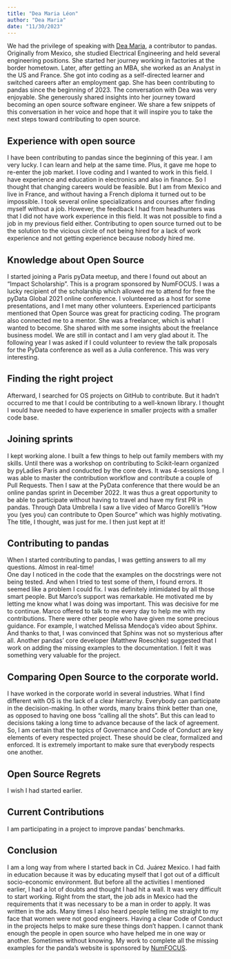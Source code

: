 ```yaml
---
title: "Dea Maria Léon"
author: "Dea Maria"
date: "11/30/2023"
---
```

We had the privilege of speaking with [Dea Maria](https://www.linkedin.com/in/dea-mar%C3%ADa-l%C3%A9on-11a792/), a contributor to pandas. Originally from Mexico, she studied Electrical Engineering and held several engineering positions. She started her journey working in factories at the border hometown. Later, after getting an MBA, she worked as an Analyst in the US and France.
She got into coding as a self-directed learner and switched careers after an employment gap. She has been contributing to pandas since the beginning of 2023. 
The conversation with Dea was very enjoyable. She generously shared insights into her journey toward becoming an open source software engineer. We share a few snippets of this conversation in her voice and hope that it will inspire you to take the next steps toward contributing to open source. 

## Experience with open source
I have been contributing to pandas since the beginning of this year. I am very lucky. I can learn and help at the same time. Plus, it gave me hope to re-enter the job market. 
I love coding and I wanted to work in this field. I have experience and education in electronics and also in finance. So I thought that changing careers would be feasible. But I am from Mexico and live in France, and without having a French diploma it turned out to be impossible.
I took several online specializations and courses after finding myself without a job. However, the feedback I had from headhunters was that I did not have work experience in this field. It was not possible to find a job in my previous field either.
Contributing to open source turned out to be the solution to the vicious circle of not being hired for a lack of work experience and not getting experience because nobody hired me.

## Knowledge about Open Source
I started joining a Paris pyData meetup, and there I found out about an “Impact Scholarship”. This is a program sponsored by NumFOCUS. I was a lucky recipient of the scholarship which allowed me to attend for free the pyData Global 2021 online conference. I volunteered as a host for some presentations, and I met many other volunteers. Experienced participants mentioned that Open Source was great for practicing coding.
The program also connected me to a mentor. She was a freelancer, which is what I wanted to become. She shared with me some insights about the freelance business model. We are still in contact and I am very glad about it. 
The following year I was asked if I could volunteer to review the talk proposals for the PyData conference as well as a Julia conference. This was very interesting.

## Finding the right project
Afterward, I searched for OS projects on GitHub to contribute. But it hadn’t occurred to me that I could be contributing to a well-known library. I thought I would have needed to have experience in smaller projects with a smaller code base.

## Joining sprints
I kept working alone. I built a few things to help out family members with my skills. Until there was a workshop on contributing to Scikit-learn organized by pyLadies Paris and conducted by the core devs. It was 4-sessions long. I was able to master the contribution workflow and contribute a couple of Pull Requests.
Then I saw at the PyData conference that there would be an online pandas sprint in December 2022. It was thus a great opportunity to be able to participate without having to travel and have my first PR in pandas. 
Through Data Umbrella I saw a live video of Marco Gorelli’s “How you (yes you) can contribute to Open Source” which was highly motivating. The title, I thought, was just for me. I then just kept at it!

## Contributing to pandas
When I started contributing to pandas, I was getting answers to all my questions. Almost in real-time!  
One day I noticed in the code that the examples on the docstrings were not being tested. And when I tried to test some of them, I found errors. It seemed like a problem I could fix. 
I was definitely intimidated by all those smart people. But Marco’s support was remarkable. He motivated me by letting me know what I was doing was important. This was decisive for me to continue. Marco offered to talk to me every day to help me with my contributions.
There were other people who have given me some precious guidance. For example, I watched Melissa Mendoça’s video about Sphinx. And thanks to that, I was convinced that Sphinx was not so mysterious after all.
Another pandas’ core developer (Matthew Roeschke) suggested that I work on adding the missing examples to the documentation. I felt it was something very valuable for the project.

## Comparing Open Source to the corporate world. 
I have worked in the corporate world in several industries. What I find different with OS is the lack of a clear hierarchy. Everybody can participate in the decision-making. In other words, many brains think better than one, as opposed to having one boss “calling all the shots”. But this can lead to decisions taking a long time to advance because of the lack of agreement.
So, I am certain that the topics of Governance and Code of Conduct are key elements of every respected project. These should be clear, formalized and enforced. It is extremely important to make sure that everybody respects one another. 

## Open Source Regrets
I wish I had started earlier.

## Current Contributions
I am participating in a project to improve pandas' benchmarks.

## Conclusion 
I am a long way from where I started back in Cd. Juárez Mexico. I had faith in education because it was by educating myself that I got out of a difficult socio-economic environment. But before all the activities I mentioned earlier, I had a lot of doubts and thought I had hit a wall. 
It was very difficult to start working. Right from the start, the job ads in Mexico had the requirements that it was necessary to be a man in order to apply. It was written in the ads. Many times I also heard people telling me straight to my face that women were not good engineers. 
Having a clear Code of Conduct in the projects helps to make sure these things don’t happen. 
I cannot thank enough the people in open source who have helped me in one way or another. Sometimes without knowing. My work to complete all the missing examples for the panda’s website is sponsored by [NumFOCUS](https://numfocus.org/).




